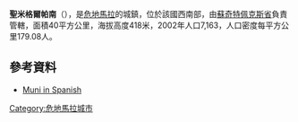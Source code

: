 '''聖米格爾帕南'''（{{lang-es|San Miguel Panán}}），是[[危地馬拉|危地馬拉]]的城鎮，位於該國西南部，由[[蘇奇特佩克斯省|蘇奇特佩克斯省]]負責管轄，面積40平方公里，海拔高度418米，2002年人口7,163，人口密度每平方公里179.08人。

==參考資料==
*[http://www.inforpressca.com/sanmiguelpanan/ Muni in Spanish] {{Wayback|url=http://www.inforpressca.com/sanmiguelpanan/ |date=20060509072259 }}

{{coord|14|32|N|91|22|W|display=title|region:GT_type:city_source:GNS-enwiki}}

{{Guatemala-geo-stub}}
[[Category:危地馬拉城市|Category:危地馬拉城市]]